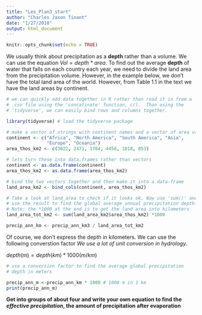 ```yaml
---
title: "Les_Plan3_start"
author: "Charles Jason Tinant"
date: "1/27/2018"
output: html_document
---
```


```r
knitr::opts_chunk$set(echo = TRUE)
```

We usually think about precipitation as a **depth** rather than a volume.  We can use the equation $Vol = depth * area$.  To find out the average **depth** of water that falls on each country each year, we need to divide the land area from the precipitation volume. However, in the example below, we don't have the total land area of the world.  However, from Table 1.1 in the text we have the land areas by continent. 

```r
# we can quickly add data together in R rather than read it in from a
# .csv file using the 'concatinate' function, c().  Than using the 
# 'tidyverse', we can easily bind rows and columns together.

library(tidyverse) # load the tidyverse package

# make a vector of strings with continent names and a vector of area values 
continent <- c("Africa", "North America", "South America", "Asia", 
               "Europe", "Oceania")
area_thos_km2 <- c(3022, 2471, 1784, 4458, 1018, 853)

# lets turn these into data.frames rather than vectors
continent <- as.data.frame(continent)
area_thos_km2 <- as.data.frame(area_thos_km2) 

# bind the two vectors together and then make it into a data-frame
land_area_km2 <- bind_cols(continent, area_thos_km2)

# Take a look at land_area to check if it looks ok. Now use 'sum()' and
# use the result to find the global average annual precipitation depth.
# Note: the *1000 at the end is to get the land area into kilometers
land_area_tot_km2 <- sum(land_area_km2$area_thos_km2) *1000

precip_ann_km <- precip_ann_km3 / land_area_tot_km2
```

Of course, we don't express the depth in kilometers.  We can use the following converstion factor  *We use a lot of unit conversion in hydrology.*  

$depth(m) = depth(km) *1000(m/km)$

```r
# use a conversion factor to find the average global precipitation 
# depth in meters

precip_ann_m <-precip_ann_km * 1000 # 1000 m in 1 km
print(precip_ann_m)
```


**Get into groups of about four and write your own equation to find the *effective precipitation*, the amount of precipitation after evaporation**


